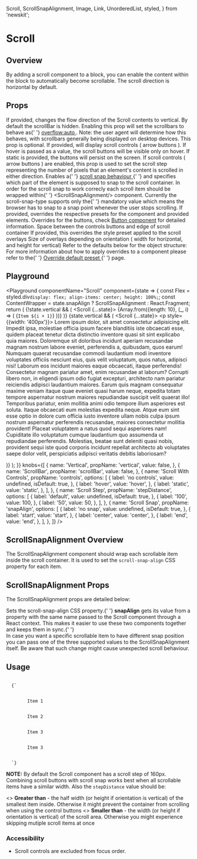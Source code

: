 
  Scroll,
  ScrollSnapAlignment,
  Image,
  Link,
  UnorderedList,
  styled,
} from 'newskit';


# Scroll

## Overview

By adding a scroll component to a block, you can enable the content within the block to automatically become scrollable. The scroll direction is horizontal by default.

## Props

<LegacyBlock marginTop="sizing050">
  <Prop name="vertical" type="boolean" default={false}>
    If provided, changes the flow direction of the Scroll contents to vertical.
  </Prop>
  <Prop name="scrollBar" type="boolean" default={false}>
    By default the scrollBar is hidden. Enabling this prop will set the
    scrollbars to behave as{' '}
    <a href="https://developer.mozilla.org/en-US/docs/Web/CSS/overflow">
      overflow:auto
    </a>
    . Note: the user agent will determine how this behaves, with scrollbars
    generally being displayed on desktop devices.
  </Prop>
  <Prop name="controls" type="'hover' | 'static'" default="undefined">
    This prop is optional. If provided, will display scroll controls ( arrow buttons ). If
    <InlineCode>hover</InlineCode> is passed as a value, the scroll buttons will be visible only on
    hover. If <InlineCode>static</InlineCode> is provided, the buttons will persist on the screen.
  </Prop>
  <Prop name="stepDistance" type="number" default="160">
    If scroll controls ( arrow buttons ) are enabled, this prop is used to set the scroll
    step representing the number of pixels that an element's content is scrolled
    in either direction.
  </Prop>
  <Prop name="snapAlign" type="'start' | 'center' | 'end'">
    Enables a{' '}
    <a href="https://developer.mozilla.org/en-US/docs/Web/CSS/scroll-snap-type">
      scroll snap behaviour
    </a>{' '}
    and specifies which part of the element is supposed to snap to the scroll
    container. In order for the scroll snap to work correcly each scroll item
    should be wrapped within{' '}
    <InlineCode>&lt;ScrollSnapAlignment/&gt;</InlineCode> component. Currently
    the <InlineCode>scroll-snap-type</InlineCode> supports only the{' '}
    <InlineCode>mandatory</InlineCode> value which means the browser has to snap
    to a snap point whenever the user stops scrolling.
  </Prop>
  <Prop name="overrides" type="object">
    If provided, overrides the respective presets for the component and provided
    elements.
    <Prop name="controls" type="object">
      <Prop name="button" type="ButtonOverrides">
        Overrides for the buttons, check <a href="/components/button">Button component</a> for detailed information.
      </Prop>
      <Prop name="offset" type="MQ<string>">
         Space between the controls buttons and edge of scroll container
      </Prop>
    </Prop>
    <Prop name="overlays" type="object">
        <Prop name="stylePreset" type="MQ<string>">
          If provided, this overrides the style preset applied to the scroll overlays
        </Prop>
        <Prop name="size" type="MQ<string>">
         Size of overlays depending on orientation ( width for horizontal, and height for vertical)
        </Prop>
      </Prop>
    </Prop>
    Refer to the defaults below for the object structure:
    <CodeFromDefaultPresets componentName="scroll" />
    For more information about how to apply overrides to a component please
    refer to the{' '}
    <a href="/foundations/theming/component-defaults/">
      Override default preset
    </a>{' '}
    page.

</LegacyBlock>

## Playground

<Playground
  componentName="Scroll"
  component={state => {
    const Flex = styled.div`
      display: flex;
      align-items: center;
      height: 100%;
    `;
    const ContentWrapper = state.snapAlign
      ? ScrollSnapAlignment
      : React.Fragment;
    return (
      <LegacyBlock width="300px" height="200px">
        {!state.vertical && (
          <Scroll {...state}>
            <Flex>
              {Array.from({length: 10}, (_, i) => (
                <ContentWrapper>
                  <Box>{`Item ${i + 1}`}</Box>
                </ContentWrapper>
              ))}
            </Flex>
          </Scroll>
        )}
        {state.vertical && (
          <Scroll {...state}>
            <ContentWrapper>
              <p style={{width: '400px'}}>
                Lorem ipsum dolor, sit amet consectetur adipisicing elit.
                Impedit ipsa, molestiae officia ipsum facere blanditiis iste
                obcaecati esse, quidem placeat tenetur dicta distinctio
                inventore quasi sit sint explicabo quia maiores. Doloremque sit
                doloribus incidunt aperiam recusandae magnam nostrum labore
                eveniet, perferendis a, quibusdam, quos earum! Numquam quaerat
                recusandae commodi laudantium modi inventore voluptates officiis
                nesciunt eius, quis velit voluptatum, quos natus, adipisci nisi!
                Laborum eos incidunt maiores eaque obcaecati, itaque
                perferendis! Consectetur magnam pariatur amet, enim recusandae
                at laborum? Corrupti libero non, in eligendi ipsum odio fugiat
                excepturi, architecto nam pariatur reiciendis adipisci
                laudantium maiores. Earum quis magnam consequatur maxime veniam
                itaque quae eveniet quasi harum neque, expedita totam tempore
                aspernatur nostrum maiores repudiandae suscipit velit quaerat
                illo! Temporibus pariatur, enim mollitia animi odio tempore
                illum asperiores est soluta. Itaque obcaecati eum molestias
                expedita neque. Atque eum sint esse optio in dolore cum officia
                iusto inventore ullam nobis culpa ipsum nostrum aspernatur
                perferendis recusandae, maiores consectetur mollitia provident!
                Placeat voluptatem a natus quod sequi asperiores nam! Cupiditate
                illo voluptatum cumque laudantium quo assumenda ut repudiandae
                perferendis. Molestias, beatae sunt deleniti quasi nobis,
                provident sequi iste quod corporis incidunt repellat architecto
                ab voluptates saepe dolor velit, perspiciatis adipisci veritatis
                debitis laboriosam?
              </p>
            </ContentWrapper>
          </Scroll>
        )}
      </LegacyBlock>
    );
  }}
  knobs={[
    {
      name: 'Vertical',
      propName: 'vertical',
      value: false,
    },
    {
      name: 'ScrollBar',
      propName: 'scrollBar',
      value: false,
    },
    {
      name: 'Scroll With Controls',
      propName: 'controls',
      options: [
        {
          label: 'no controls',
          value: undefined,
          isDefault: true,
        },
        {
          label: 'hover',
          value: 'hover',
        },
        {
          label: 'static',
          value: 'static',
        },
      ],
    },
    {
      name: 'Scroll Step',
      propName: 'stepDistance',
      options: [
        {
          label: 'default',
          value: undefined,
          isDefault: true,
        },
        {
          label: '100',
          value: 100,
        },
        {
          label: '50',
          value: 50,
        },
      ],
    },
    {
      name: 'Scroll Snap',
      propName: 'snapAlign',
      options: [
        {
          label: 'no snap',
          value: undefined,
          isDefault: true,
        },
        {
          label: 'start',
          value: 'start',
        },
        {
          label: 'center',
          value: 'center',
        },
        {
          label: 'end',
          value: 'end',
        },
      ],
    },
  ]}
/>

## ScrollSnapAlignment Overview

The ScrollSnapAlignment component should wrap each scrollable item inside the scroll container. It is used to set the `scroll-snap-align` CSS property for each item.

## ScrollSnapAlignment Props

The ScrollSnapAlignment props are detailed below:

<LegacyBlock marginTop="sizing050">
  <Prop name="snapAlign" type="'start' | 'center' | 'end'">
    Sets the <InlineCode>scroll-snap-align</InlineCode> CSS property.{' '}
    <b>snapAlign</b> gets its value from a property with the same name passed to
    the <InlineCode>Scroll</InlineCode> component through a React context. This
    makes it easier to use these two components together and keeps them in sync.{' '}
    <br />
    In case you want a specific scrollable item to have different snap position you
    can pass one of the three supported values to the ScrollSnapAlignment itself.
    Be aware that such change might cause unexpected scroll behaviour.
  </Prop>
</LegacyBlock>

## Usage

<LegacyBlock marginTop="sizing050">
  <ScrollSnap />
</LegacyBlock>

<Code>
  {`<Scroll controls="static" snapAlign="start">
    <Stack flow="horizontal-top">
      <ScrollSnapAlignment>
        <Block>Item 1</Block>
      </ScrollSnapAlignment>
      <ScrollSnapAlignment>
        <Block>Item 2</Block>
      </ScrollSnapAlignment>
      <ScrollSnapAlignment snapAlign="end">
        <Block>Item 3</Block>
      </ScrollSnapAlignment>
      <ScrollSnapAlignment>
        <Block>Item 3</Block>
      </ScrollSnapAlignment>
    </Stack>
  </Scroll>`}
</Code>

**NOTE:** By default the Scroll component has a scroll step of 160px. Combining scroll buttons with scroll snap works best when all scrollable items have a similar width.
Also the `stepDistance` value should be:

<UnorderedList>
  <>
    <b>Greater than</b> - the half width (or height if orientation is vertical)
    of the smallest item inside. Otherwise it might prevent the container from
    scrolling when using the control buttons
  </>
  <>
    <b>Smaller than</b> - the width (or height if orientation is vertical) of
    the scroll area. Otherwise you might experience skipping mutiple scroll
    items at once
  </>
</UnorderedList>

### Accessibility

- Scroll controls are excluded from focus order.
